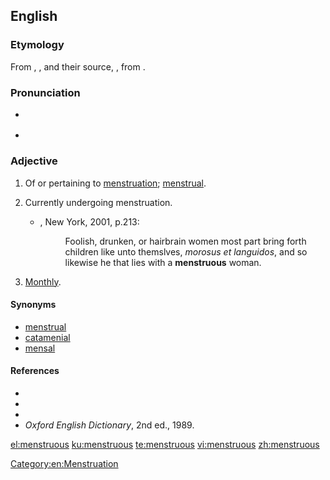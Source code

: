 ==English==

===Etymology===
From {{etyl|xno|en}} {{term|menstruus|lang=fro}}, {{etyl|frm|en}} {{term|menstrueus|lang=frm}}, and their source, {{etyl|LL.|en}} {{term|menstruosus||menstruating}}, from {{etyl|la|en}} {{term|mēnstruum|lang=la}}.

===Pronunciation===
* {{a|UK}} {{IPA|/ˈmɛnstɹʊəs/|lang=en}}
* {{a|US}} {{IPA|/ˈmɛnstɹ(əw)əs/|lang=en}}

===Adjective===
{{en-adj|-}}

# Of or pertaining to [[menstruation]]; [[menstrual]].
# {{context|of a female|lang=en}} Currently undergoing menstruation.
#*{{RQ:RBrtn AntmyMlncly}}, New York, 2001, p.213:
#*: Foolish, drunken, or hairbrain women most part bring forth children like unto themslves, ''morosus et languidos'', and so likewise he that lies with a '''menstruous''' woman.
# {{context|obsolete|lang=en}} [[monthly|Monthly]].

====Synonyms====
* [[menstrual]]
* [[catamenial]]
* [[mensal]]

====References====
* {{R:Webster 1828}}
* {{R:Webster 1913}}
* {{R:Dictionary.com}}
* ''Oxford English Dictionary'', 2nd ed., 1989.

[[Category:en:Menstruation]]

[[el:menstruous]]
[[ku:menstruous]]
[[te:menstruous]]
[[vi:menstruous]]
[[zh:menstruous]]